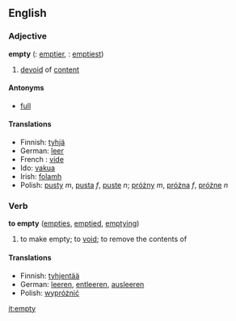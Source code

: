 ==English==

===Adjective===
'''empty''' ({{compar}}: [[emptier]], {{superl}}: [[emptiest]])
# [[devoid]] of [[content]]

====Antonyms====
*[[full]]

====Translations====
*Finnish: [[tyhjä]]
*German: [[leer]]
*French : [[vide]]
*Ido: [[vakua]]
*Irish: [[folamh]]
*Polish: [[pusty]] ''m'', [[pusta]] ''f'', [[puste]] ''n''; [[próżny]] ''m'', [[próżna]] ''f'', [[próżne]] ''n''

===Verb===
'''to empty''' ([[empties]], [[emptied]], [[emptying]])
# to make empty; to [[void]]; to remove the contents of

====Translations====
*Finnish: [[tyhjentää]]
*German: [[leeren]], [[entleeren]], [[ausleeren]]
*Polish: [[wypróżnić]]

[[it:empty]]